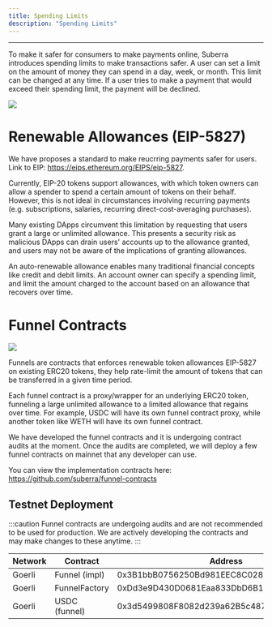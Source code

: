 ```yaml
---
title: Spending Limits
description: "Spending Limits"
---
```



---

To make it safer for consumers to make payments online, Suberra introduces spending limits to make transactions safer. A user can set a limit on the amount of money they can spend in a day, week, or month. This limit can be changed at any time. If a user tries to make a payment that would exceed their spending limit, the payment will be declined.

<div style={{ flexBasis: "300px", flexGrow: "1", textAlign: "center" }}>
  <img src={Image2} style={{ alignSelf: "center", maxWidth: "70%" }} />
</div>

# Renewable Allowances (EIP-5827)

We have proposes a standard to make reucrring payments safer for users. Link to EIP: https://eips.ethereum.org/EIPS/eip-5827.

Currently, EIP-20 tokens support allowances, with which token owners can allow a spender to spend a certain amount of tokens on their behalf. However, this is not ideal in circumstances involving recurring payments (e.g. subscriptions, salaries, recurring direct-cost-averaging purchases).

Many existing DApps circumvent this limitation by requesting that users grant a large or unlimited allowance. This presents a security risk as malicious DApps can drain users' accounts up to the allowance granted, and users may not be aware of the implications of granting allowances.

An auto-renewable allowance enables many traditional financial concepts like credit and debit limits. An account owner can specify a spending limit, and limit the amount charged to the account based on an allowance that recovers over time.

# Funnel Contracts

<div style={{ flexBasis: "300px", flexGrow: "1", textAlign: "center" }}>
  <img src={Image1} style={{ alignSelf: "center", maxWidth: "100%" }} />
</div>

Funnels are contracts that enforces renewable token allowances EIP-5827 on existing ERC20 tokens, they help rate-limit the amount of tokens that can be transferred in a given time period.

Each funnel contract is a proxy/wrapper for an underlying ERC20 token, funneling a large unlimited allowance to a limited allowance that regains over time. For example, USDC will have its own funnel contract proxy, while another token like WETH will have its own funnel contract.

We have developed the funnel contracts and it is undergoing contract audits at the moment. Once the audits are completed, we will deploy a few funnel contracts on mainnet that any developer can use. 

You can view the implementation contracts here: https://github.com/suberra/funnel-contracts 

## Testnet Deployment

:::caution
Funnel contracts are undergoing audits and are not recommended to be used for production. We are actively developing the contracts and may make changes to these anytime.
:::

| Network | Contract      | Address                                    |
| ------- | ------------- | ------------------------------------------ |
| Goerli  | Funnel (impl) | 0x3B1bbB0756250Bd981EEC8C02801d06ad5F86B75 |
| Goerli  | FunnelFactory | 0xDd3e9D430D0681Eaa833DbD6B186E7f031f71837 |
| Goerli  | USDC (funnel) | 0x3d5499808F8082d239a62B5c4876B6ffD23526d5 |


